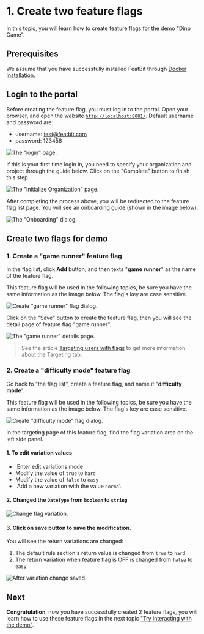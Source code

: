 
# 1. Create two feature flags

In this topic, you will learn how to create feature flags for the demo "Dino Game".

## Prerequisites

We assume that you have successfully installed FeatBit through [Docker Installation](../installation/full-installation.md).

## Login to the portal

Before creating the feature flag, you must log in to the portal. Open your browser, and open the website [`http://localhost:8081/`](http://localhost:8081/). Default username and password are:

* username: test@featbit.com
* password: 123456

![The "login" page.](../getting-started/assets/create-2-feature-flag/001-login.png)

If this is your first time login in, you need to specify your organization and project through the guide below. Click on the "Complete" button to finish this step.

![The "Initialize Organization" page.](../getting-started/assets/create-2-feature-flag/002-init-org.webp)

After completing the process above, you will be redirected to the feature flag list page. You will see an onboarding guide (shown in the image below).&#x20;

![The "Onboarding" dialog.](../getting-started/assets/create-2-feature-flag/003.webp)

## Create two flags for demo

### 1. Create a "game runner" feature flag

In the flag list, click **Add** button, and then texts "**game runner**" as the name of the feature flag.&#x20;

<Callout type="info" emoji="ℹ️">
  This feature flag will be used in the following topics, be sure you have the same information as the image below. The flag's key are case sensitive.
</Callout>

![Create "game runner" flag dialog.](../getting-started/assets/create-2-feature-flag/004.webp)

Click on the "Save" button to create the feature flag, then you will see the detail page of feature flag "game runner".&#x20;

![The "game runner" details page.](../getting-started/assets/create-2-feature-flag/005.webp)

> See the article [Targeting users with flags](../feature-flags/targeting-users-with-flags/) to get more information about the Targeting tab.

### 2. Create a "difficulty mode" feature flag&#x20;

Go back to "the flag list", create a feature flag, and name it "**difficulty mode**".&#x20;

<Callout type="info" emoji="ℹ️">
  This feature flag will be used in the following topics, be sure you have the same information as the image below. The flag's key are case sensitive.
</Callout>

![Create "difficulty mode" flag dialog.](../getting-started/assets/create-2-feature-flag/006.webp)

In the targeting page of this feature flag, find the flag variation area on the left side panel.&#x20;

#### 1. To edit variation values

* <img src="../.gitbook/assets/edit-variation-button.png" alt="" data-size="line" /> Enter edit variations mode
* Modify the value of `true` to `hard`&#x20;
* Modify the value of `false` to `easy`
* <img src="../.gitbook/assets/image (84).png" alt="" data-size="line" /> Add a new variation with the value `normal`

#### 2. Changed the `DateType` from `boolean` to `string`

![Change flag variation.](../getting-started/assets/create-2-feature-flag/007.webp)

#### 3. Click on save button to save the modification.

You will see the return variations are changed:

1. The default rule section's return value is changed from `true` to `hard`
2. The return variation when feature flag is OFF is changed from `false` to `easy`

![After variation change saved.](../getting-started/assets/create-2-feature-flag/008.png)

## Next

**Congratulation**, now you have successfully created 2 feature flags, you will learn how to use these feature flags in the next topic ["Try interacting with the demo"](try-interacting-with-the-demo.md).
